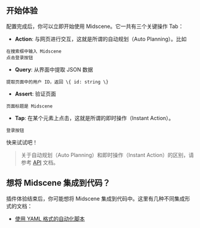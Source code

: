 ## 开始体验

配置完成后，你可以立即开始使用 Midscene。它一共有三个关键操作 Tab：

- **Action**: 与网页进行交互，这就是所谓的自动规划（Auto Planning）。比如
```
在搜索框中输入 Midscene
点击登录按钮
```

- **Query**: 从界面中提取 JSON 数据
```
提取页面中的用户 ID，返回 \{ id: string \}
```

- **Assert**: 验证页面

```
页面标题是 Midscene
```

- **Tap**: 在某个元素上点击，这就是所谓的即时操作（Instant Action）。
```
登录按钮
```

快来试试吧！

> 关于自动规划（Auto Planning）和即时操作（Instant Action）的区别，请参考 [API](./API.html) 文档。

## 想将 Midscene 集成到代码？

插件体验结束后，你可能想将 Midscene 集成到代码中。这里有几种不同集成形式的文档：

* [使用 YAML 格式的自动化脚本](./automate-with-scripts-in-yaml)

